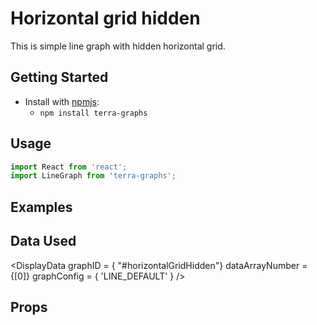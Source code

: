 
# Horizontal grid hidden

This is simple line graph with hidden horizontal grid.

## Getting Started

- Install with [npmjs](https://www.npmjs.com):
  - `npm install terra-graphs`

## Usage

```jsx
import React from 'react';
import LineGraph from 'terra-graphs';
```
## Examples
<LineGraph />

## Data Used
<DisplayData graphID = { "#horizontalGridHidden"} dataArrayNumber = {[0]} graphConfig = { 'LINE_DEFAULT' } />

## Props
<PropsTable />